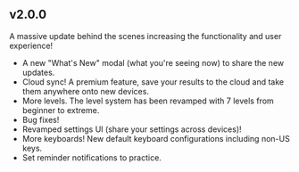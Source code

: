 ## v2.0.0

A massive update behind the scenes increasing the functionality and user experience!

- A new "What's New" modal (what you're seeing now) to share the new updates.
- Cloud sync! A premium feature, save your results to the cloud and take them anywhere onto new devices.
- More levels. The level system has been revamped with 7 levels from beginner to extreme.
- Bug fixes!
- Revamped settings UI (share your settings across devices)!
- More keyboards! New default keyboard configurations including non-US keys.
- Set reminder notifications to practice.
